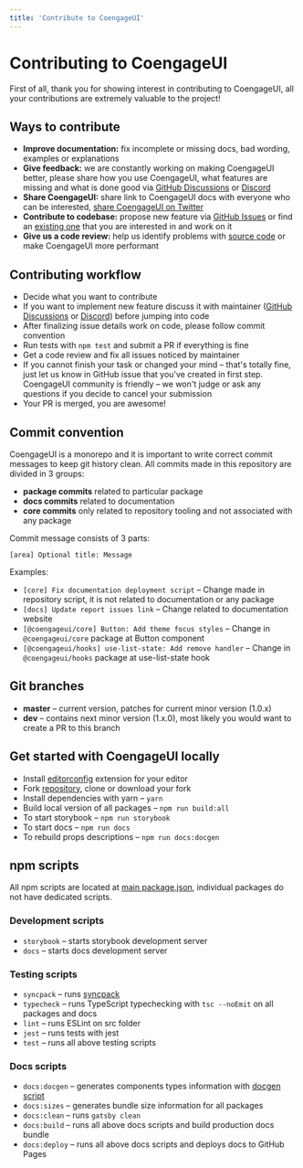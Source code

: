 ```yaml
---
title: 'Contribute to CoengageUI'
---
```


# Contributing to CoengageUI

First of all, thank you for showing interest in contributing to CoengageUI, all your contributions are extremely valuable to the project!

## Ways to contribute

- **Improve documentation:** fix incomplete or missing docs, bad wording, examples or explanations
- **Give feedback:** we are constantly working on making CoengageUI better, please share how you use CoengageUI, what features are missing and what is done good via [GitHub Discussions](https://github.com/coengagedev/coengage/discussions/new) or [Discord](https://discord.gg/eUZpPbpxb4)
- **Share CoengageUI:** share link to CoengageUI docs with everyone who can be interested, [share CoengageUI on Twitter](https://twitter.com/intent/tweet?text=CoengageUI%20%E2%80%93%20new%20React%20library%20with%20100%2B%20components%20and%20hooks.%20It%20has%20native%20dark%20theme%20support%20and%20focuses%20on%20accessibility%20and%20usability.%0A%0Ahttp%3A%2F%2Fcoengage.dev%0A%0A%23reactjs%20)
- **Contribute to codebase:** propose new feature via [GitHub Issues](https://github.com/coengagedev/coengage/issues/new) or find an [existing one](https://github.com/coengagedev/coengage/labels/help%20wanted) that you are interested in and work on it
- **Give us a code review:** help us identify problems with [source code](https://github.com/coengagedev/coengage/tree/master/src) or make CoengageUI more performant

## Contributing workflow

- Decide what you want to contribute
- If you want to implement new feature discuss it with maintainer ([GitHub Discussions](https://github.com/coengagedev/coengage/discussions/new) or [Discord](https://discord.gg/eUZpPbpxb4)) before jumping into code
- After finalizing issue details work on code, please follow commit convention
- Run tests with `npm test` and submit a PR if everything is fine
- Get a code review and fix all issues noticed by maintainer
- If you cannot finish your task or changed your mind – that's totally fine, just let us know in GitHub issue that you've created in first step. CoengageUI community is friendly – we won't judge or ask any questions if you decide to cancel your submission
- Your PR is merged, you are awesome!

## Commit convention

CoengageUI is a monorepo and it is important to write correct commit messages to keep git history clean.
All commits made in this repository are divided in 3 groups:

- **package commits** related to particular package
- **docs commits** related to documentation
- **core commits** only related to repository tooling and not associated with any package

Commit message consists of 3 parts:

```
[area] Optional title: Message
```

Examples:

- `[core] Fix documentation deployment script` – Change made in repository script, it is not related to documentation or any package
- `[docs] Update report issues link` – Change related to documentation website
- `[@coengageui/core] Button: Add theme focus styles` – Change in `@coengageui/core` package at Button component
- `[@coengageui/hooks] use-list-state: Add remove handler` – Change in `@coengageui/hooks` package at use-list-state hook

## Git branches

- **master** – current version, patches for current minor version (1.0.x)
- **dev** – contains next minor version (1.x.0), most likely you would want to create a PR to this branch

## Get started with CoengageUI locally

- Install [editorconfig](https://editorconfig.org/) extension for your editor
- Fork [repository](https://github.com/coengagedev/coengage), clone or download your fork
- Install dependencies with yarn – `yarn`
- Build local version of all packages – `npm run build:all`
- To start storybook – `npm run storybook`
- To start docs – `npm run docs`
- To rebuild props descriptions – `npm run docs:docgen`

## npm scripts

All npm scripts are located at [main package.json](https://github.com/coengagedev/coengage/blob/master/package.json),
individual packages do not have dedicated scripts.

### Development scripts

- `storybook` – starts storybook development server
- `docs` – starts docs development server

### Testing scripts

- `syncpack` – runs [syncpack](https://www.npmjs.com/package/syncpack)
- `typecheck` – runs TypeScript typechecking with `tsc --noEmit` on all packages and docs
- `lint` – runs ESLint on src folder
- `jest` – runs tests with jest
- `test` – runs all above testing scripts

### Docs scripts

- `docs:docgen` – generates components types information with [docgen script](https://github.com/coengagedev/coengage/blob/master/scripts/docgen.ts)
- `docs:sizes` – generates bundle size information for all packages
- `docs:clean` – runs `gatsby clean`
- `docs:build` – runs all above docs scripts and build production docs bundle
- `docs:deploy` – runs all above docs scripts and deploys docs to GitHub Pages
